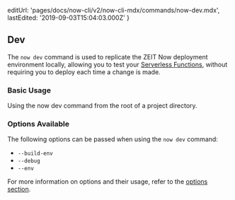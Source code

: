 
  editUrl: 'pages/docs/now-cli/v2/now-cli-mdx/commands/now-dev.mdx',
  lastEdited: '2019-09-03T15:04:03.000Z'
}

## Dev

The `now dev` command is used to replicate the ZEIT Now deployment environment locally, allowing you to test your [Serverless Functions](/docs/v2/serverless-functions), without requiring you to deploy each time a change is made.

### Basic Usage

<Snippet dark text="now dev" />
<Caption>Using the <InlineCode>now dev</InlineCode> command from the root of a project directory.</Caption>

### Options Available

The following options can be passed when using the `now dev` command:

- `--build-env`
- `--debug`
- `--env`

For more information on options and their usage, refer to the [options section](#options).
